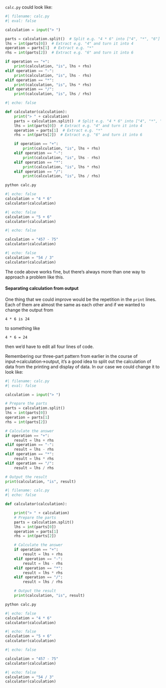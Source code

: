 `calc.py` could look like:

```python
#| filename: calc.py
#| eval: false

calculation = input("> ")

parts = calculation.split()  # Split e.g. "4 * 6" into ["4", "*", "6"]
lhs = int(parts[0])  # Extract e.g. "4" and turn it into 4
operation = parts[1]  # Extract e.g. "*"
rhs = int(parts[2])  # Extract e.g. "6" and turn it into 6

if operation == "+":
    print(calculation, "is", lhs + rhs)
elif operation == "-":
    print(calculation, "is", lhs - rhs)
elif operation == "*":
    print(calculation, "is", lhs * rhs)
elif operation == "/":
    print(calculation, "is", lhs / rhs)
```

```python
#| echo: false

def calculator(calculation):
    print("> " + calculation)
    parts = calculation.split()  # Split e.g. "4 * 6" into ["4", "*", "6"]
    lhs = int(parts[0])  # Extract e.g. "4" and turn it into 4
    operation = parts[1]  # Extract e.g. "*"
    rhs = int(parts[2])  # Extract e.g. "6" and turn it into 6

    if operation == "+":
        print(calculation, "is", lhs + rhs)
    elif operation == "-":
        print(calculation, "is", lhs - rhs)
    elif operation == "*":
        print(calculation, "is", lhs * rhs)
    elif operation == "/":
        print(calculation, "is", lhs / rhs)
```



```.bash
python calc.py
```
```python
#| echo: false
calculation = "4 * 6"
calculator(calculation)
```


```python
#| echo: false
calculation = "5 + 6"
calculator(calculation)
```


```python
#| echo: false

calculation = "457 - 75"
calculator(calculation)
```



```python
#| echo: false
calculation = "54 / 3"
calculator(calculation)
```



The code above works fine, but there's always more than one way to approach a problem like this.

#### Separating calculation from output

One thing that we could improve would be the repetition in the `print` lines. Each of them are almost the same as each other and if we wanted to change the output from

```
4 * 6 is 24
```
to something like
```
4 * 6 = 24
```
then we'd have to edit all four lines of code.

Remembering our three-part pattern from earlier in the course of input→calculation→output, it's a good idea to split out the calculation of data from the printing and display of data. In our case  we could change it to look like:


```python
#| filename: calc.py
#| eval: false

calculation = input("> ")

# Prepare the parts
parts = calculation.split()
lhs = int(parts[0])
operation = parts[1]
rhs = int(parts[2])

# Calculate the answer
if operation == "+":
    result = lhs + rhs
elif operation == "-":
    result = lhs - rhs
elif operation == "*":
    result = lhs * rhs
elif operation == "/":
    result = lhs / rhs

# Output the result
print(calculation, "is", result)
```


```python
#| filename: calc.py
#| echo: false

def calculator(calculation):

    print("> " + calculation)
    # Prepare the parts
    parts = calculation.split()
    lhs = int(parts[0])
    operation = parts[1]
    rhs = int(parts[2])

    # Calculate the answer
    if operation == "+":
        result = lhs + rhs
    elif operation == "-":
        result = lhs - rhs
    elif operation == "*":
        result = lhs * rhs
    elif operation == "/":
        result = lhs / rhs

    # Output the result
    print(calculation, "is", result)
```

```.bash
python calc.py
```

```python
#| echo: false
calculation = "4 * 6"
calculator(calculation)
```


```python
#| echo: false
calculation = "5 + 6"
calculator(calculation)
```


```python
#| echo: false

calculation = "457 - 75"
calculator(calculation)
```


```python
#| echo: false
calculation = "54 / 3"
calculator(calculation)
```

